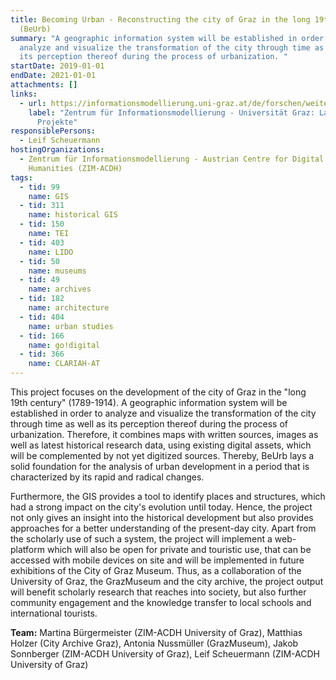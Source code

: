 ```yaml
---
title: Becoming Urban - Reconstructing the city of Graz in the long 19th century
  (BeUrb)
summary: "A geographic information system will be established in order to
  analyze and visualize the transformation of the city through time as well as
  its perception thereof during the process of urbanization. "
startDate: 2019-01-01
endDate: 2021-01-01
attachments: []
links:
  - url: https://informationsmodellierung.uni-graz.at/de/forschen/weitere-laufende-projekte/
    label: "Zentrum für Informationsmodellierung - Universität Graz: Laufende
      Projekte"
responsiblePersons:
  - Leif Scheuermann
hostingOrganizations:
  - Zentrum für Informationsmodellierung - Austrian Centre for Digital
    Humanities (ZIM-ACDH)
tags:
  - tid: 99
    name: GIS
  - tid: 311
    name: historical GIS
  - tid: 150
    name: TEI
  - tid: 403
    name: LIDO
  - tid: 50
    name: museums
  - tid: 49
    name: archives
  - tid: 182
    name: architecture
  - tid: 404
    name: urban studies
  - tid: 166
    name: go!digital
  - tid: 366
    name: CLARIAH-AT
---
```

This project focuses on the development of the city of Graz in the "long 19th century" (1789-1914). A geographic information system will be established in order to analyze and visualize the transformation of the city through time as well as its perception thereof during the process of urbanization. Therefore, it combines maps with written sources, images as well as latest historical research data, using existing digital assets, which will be complemented by not yet digitized sources. Thereby, BeUrb lays a solid foundation for the analysis of urban development in a period that is characterized by its rapid and radical changes.

Furthermore, the GIS provides a tool to identify places and structures, which had a strong impact on the city's evolution until today. Hence, the project not only gives an insight into the historical development but also provides approaches for a better understanding of the present-day city. Apart from the scholarly use of such a system, the project will implement a web-platform which will also be open for private and touristic use, that can be accessed with mobile devices on site and will be implemented in future exhibitions of the City of Graz Museum. Thus, as a collaboration of the University of Graz, the GrazMuseum and the city archive, the project output will benefit scholarly research that reaches into society, but also further community engagement and the knowledge transfer to local schools and international tourists.

**Team:** Martina Bürgermeister (ZIM-ACDH University of Graz), Matthias Holzer (City Archive Graz), Antonia Nussmüller (GrazMuseum), Jakob Sonnberger (ZIM-ACDH University of Graz), Leif Scheuermann (ZIM-ACDH University of Graz)
